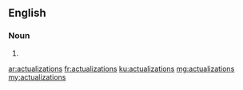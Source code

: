 ==English==

===Noun===
{{head|en}}

# {{plural of|actualization}}

[[ar:actualizations]]
[[fr:actualizations]]
[[ku:actualizations]]
[[mg:actualizations]]
[[my:actualizations]]